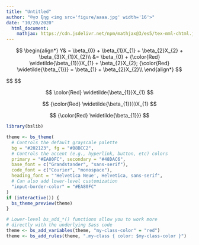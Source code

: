 ```yaml
---
title: "Untitled"
author: "®γσ ξηg <img src='figure/aaaa.jpg' width='16'>"
date: "10/20/2020"
  html_document: 
    mathjax: https://cdn.jsdelivr.net/npm/mathjax@3/es5/tex-mml-chtml.js
---
```


$$
\begin{align*}
 Y& = \beta_{0} + \beta_{1}X_{1} + \beta_{2}X_{2} + \beta_{3}X_{1}X_{2}\\ 
 &= \beta_{0} + {\color{Red} \widetilde{\beta_{1}}}X_{1} + \beta_{2}X_{2}; {\color{Red} \widetilde{\beta_{1}}} = \beta_{1} + \beta_{2}X_{2}\\
\end{align*}
$$

$$
\begin{align*}
\color{red}{x} + \color{blue}{y}\\

{\color{red} x} + {\color{blue} y}\\

\color{Red} \beta_{1}X_{1}\\

{\color{Red} \beta_{1}}X_{1}\\
\end{align*}
$$

$$
\color{Red} \widetilde{\beta_{1}}X_{1}
$$

$$
{\color{Red} \widetilde{\beta_{1}}}}X_{1}
$$

$$
{\color{Red} \widetilde{\beta_{1}}}
$$

```r
library(bslib)

theme <- bs_theme(
  # Controls the default grayscale palette
  bg = "#202123", fg = "#B8BCC2",
  # Controls the accent (e.g., hyperlink, button, etc) colors
  primary = "#EA80FC", secondary = "#48DAC6",
  base_font = c("Grandstander", "sans-serif"),
  code_font = c("Courier", "monospace"),
  heading_font = "'Helvetica Neue', Helvetica, sans-serif",
  # Can also add lower-level customization
  "input-border-color" = "#EA80FC"
)
if (interactive()) {
  bs_theme_preview(theme)
}

# Lower-level bs_add_*() functions allow you to work more
# directly with the underlying Sass code
theme <- bs_add_variables(theme, "my-class-color" = "red")
theme <- bs_add_rules(theme, ".my-class { color: $my-class-color }")
```

